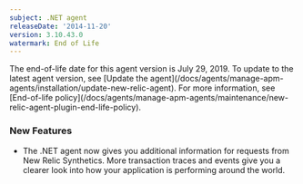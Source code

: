 ```yaml
---
subject: .NET agent
releaseDate: '2014-11-20'
version: 3.10.43.0
watermark: End of Life
---
```


<Callout variant="important">
  The end-of-life date for this agent version is July 29, 2019. To update to the latest agent version, see [Update the agent](/docs/agents/manage-apm-agents/installation/update-new-relic-agent). For more information, see [End-of-life policy](/docs/agents/manage-apm-agents/maintenance/new-relic-agent-plugin-end-life-policy).
</Callout>

### New Features

* The .NET agent now gives you additional information for requests from New Relic Synthetics. More transaction traces and events give you a clearer look into how your application is performing around the world.
